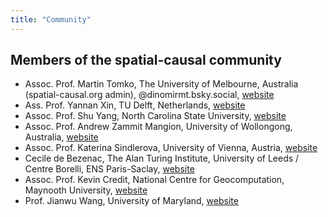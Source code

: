 ```yaml
---
title: "Community"
---
```


## Members of the spatial-causal community

- Assoc. Prof. Martin Tomko, The University of Melbourne, Australia (spatial-causal.org admin), @dinomirmt.bsky.social, [website](www.tomko.org)
- Ass. Prof. Yannan Xin, TU Delft, Netherlands, [website](https://www.tudelft.nl/en/staff/yanan.xin/?cHash=9fc168b0145916b6d8d21355a353a4b7)
- Assoc. Prof. Shu Yang, North Carolina State University, [website](https://shuyang.wordpress.ncsu.edu/)
- Assoc. Prof. Andrew Zammit Mangion, University of Wollongong, Australia, [website](https://scholars.uow.edu.au/andrew-zammit-mangion)
- Assoc. Prof. Katerina Sindlerova, University of Vienna, Austria, [website](https://ucrisportal.univie.ac.at/en/persons/katerina-schindlerova)
- Cecile de Bezenac, The Alan Turing Institute, University of Leeds / Centre Borelli, ENS Paris-Saclay, [website](https://centreborelli.ens-paris-saclay.fr/fr/annuaire-des-personnes/cecile-de-bezenac)
- Assoc. Prof. Kevin Credit, National Centre for Geocomputation, Maynooth University, [website](https://kevincredit.com/)
- Prof. Jianwu Wang, University of Maryland, [website](https://bdal.umbc.edu/people/jianwu/)